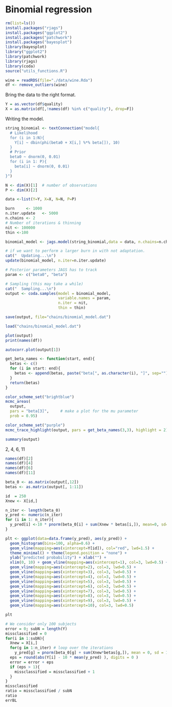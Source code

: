 # Binomial regression

```r
rm(list=ls())
install.packages("rjags")
install.packages("ggplot2")
install.packages("patchwork")
install.packages("bayesplot")
library(bayesplot)
library("ggplot2")
library(patchwork)
library(rjags)
library(coda)
source("utils_functions.R")
```

```r
wine = readRDS(file="./data/wine.Rda")
df <- remove_outliers(wine)
```


Bring the data to the right format.
```r
Y = as.vector(df$quality)
X = as.matrix(df[,!names(df) %in% c("quality"), drop=F])
```

Writing the model.

```r
string_binomial <- textConnection("model{
  # Likelihood
  for (i in 1:N){
    Y[i] ~ dbin(phi(beta0 + X[i,] %*% beta[]), 10)
  }
  # Prior
  beta0 ~ dnorm(0, 0.01)
  for (i in 1: P){
    beta[i] ~ dnorm(0, 0.01)
  }
}")
```


```r
N <- dim(X)[1]  # number of observations
P <- dim(X)[2]

data <-list(Y=Y, X=X, N=N, P=P)

burn     <- 1000
n.iter.update   <- 5000
n.chains <- 2
# Number of iterations & thinning
nit <- 100000
thin <-100
```

```r
binomial_model <- jags.model(string_binomial,data = data, n.chains=n.chains,quiet=FALSE)
```

```r
# if we want to perform a larger burn in with not adaptation.
cat("  Updating...\n")
update(binomial_model, n.iter=n.iter.update)

# Posterior parameters JAGS has to track
param <- c("beta0", "beta")

```

```r
# Sampling (this may take a while)
cat("  Sampling...\n")
output <- coda.samples(model = binomial_model,
                       variable.names = param,
                       n.iter = nit,
                       thin = thin)
```
```r
save(output, file="chains/binomial_model.dat")
```

```r
load("chains/binomial_model.dat")
```


```r
plot(output)
print(names(df))
```

```r
autocorr.plot(output[1])
```

```r

get_beta_names <- function(start, end){
  betas <- c()
  for (i in start: end){
    betas <- append(betas, paste("beta[", as.character(i), "]", sep=""))
  }
  return(betas)
}
```


```r
color_scheme_set("brightblue")
mcmc_areas(
  output,            
  pars = "beta[3]",     # make a plot for the mu parameter
  prob = 0.95)
```


```r
color_scheme_set("purple")
mcmc_trace_highlight(output, pars = get_beta_names(3,3), highlight = 2)
```


```r
summary(output)
```
2, 4, 6, 11

```r
names(df)[2]
names(df)[4]
names(df)[6]
names(df)[11]
```
```r
beta_0 <- as.matrix(output[,12])
betas <- as.matrix(output[, 1:11])
```

```r
id  = 250
Xnew <- X[id,]

n_iter <- length(beta_0)
y_pred <- numeric(n_iter)
for (i in 1: n_iter){
  y_pred[i] <-10 * pnorm(beta_0[i] + sum(Xnew * betas[i,]), mean=0, sd=1)
}

plt <- ggplot(data=data.frame(y_pred), aes(y_pred)) +
  geom_histogram(bins=100, alpha=0.6) + 
  geom_vline(mapping=aes(xintercept=Y[id]), col="red", lwd=1.5) + 
  theme_minimal() + theme(legend.position = "none") + 
  ylab("predicted probability") + xlab("") +
  xlim(0, 10) + geom_vline(mapping=aes(xintercept=1), col=3, lwd=0.5) +
  geom_vline(mapping=aes(xintercept=2), col=3, lwd=0.5) +
  geom_vline(mapping=aes(xintercept=3), col=3, lwd=0.5) +
  geom_vline(mapping=aes(xintercept=4), col=3, lwd=0.5) +
  geom_vline(mapping=aes(xintercept=5), col=3, lwd=0.5) +
  geom_vline(mapping=aes(xintercept=6), col=3, lwd=0.5) +
  geom_vline(mapping=aes(xintercept=7), col=3, lwd=0.5) +
  geom_vline(mapping=aes(xintercept=8), col=3, lwd=0.5) +
  geom_vline(mapping=aes(xintercept=9), col=3, lwd=0.5) +
  geom_vline(mapping=aes(xintercept=10), col=3, lwd=0.5)

plt
```


```r
# We consider only 100 subjects
error = 0; subN = length(Y)
missclassified = 0
for(i in 1:subN){
  Xnew = X[i,]
  for(g in 1:n_iter) # loop over the iterations
    y_pred[g] = pnorm(beta_0[g] + sum(Xnew*betas[g,]), mean = 0, sd = 1 )
  eps = round(abs(Y[i] - 10 * mean(y_pred) ), digits = 0 )
  error = error + eps 
  if (eps > 1){
    missclassified = missclassified + 1
  }
}
missclassified
ratio = missclassified / subN
ratio
errBL
```





